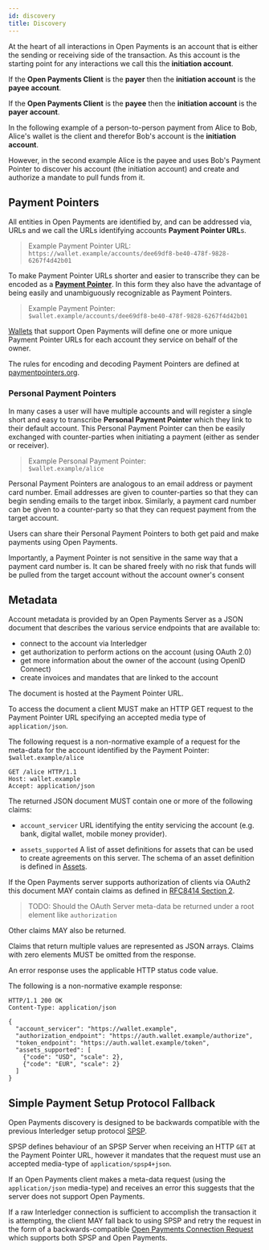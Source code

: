 ```yaml
---
id: discovery
title: Discovery
---
```



At the heart of all interactions in Open Payments is an account that is either
the sending or receiving side of the transaction. As this account is the
starting point for any interactions we call this the **initiation account**.

If the **Open Payments Client** is the **payer** then the **initiation account**
is the **payee account**.

If the **Open Payments Client** is the **payee** then the **initiation account**
is the **payer account**.

In the following example of a person-to-person payment from Alice to Bob,
Alice's wallet is the client and therefor Bob's account is the **initiation
account**.

<PersonToPerson/>

However, in the second example Alice is the payee and uses Bob's Payment Pointer
to discover his account (the initiation account) and create and authorize a
mandate to pull funds from it.

<RequestToPay/>

## Payment Pointers

All entities in Open Payments are identified by, and can be addressed via, URLs
and we call the URLs identifying accounts **Payment Pointer URL**s.

> Example Payment Pointer URL:  
> `https://wallet.example/accounts/dee69df8-be40-478f-9828-6267f4d42b01`

To make Payment Pointer URLs shorter and easier to transcribe they can be
encoded as a **[Payment Pointer](https://paymentpointers.org)**. In this form
they also have the advantage of being easily and unambiguously recognizable as
Payment Pointers.

> Example Payment Pointer:  
> `$wallet.example/accounts/dee69df8-be40-478f-9828-6267f4d42b01`

[Wallets](./terminology#wallet) that support Open Payments will define one or
more unique Payment Pointer URLs for each account they service on behalf of the
owner.

The rules for encoding and decoding Payment Pointers are defined at
[paymentpointers.org](https://paymentpointers.org).

### Personal Payment Pointers

In many cases a user will have multiple accounts and will register a single
short and easy to transcribe **Personal Payment Pointer** which they link to
their default account. This Personal Payment Pointer can then be easily
exchanged with counter-parties when initiating a payment (either as sender or
receiver).

> Example Personal Payment Pointer:  
> `$wallet.example/alice`

Personal Payment Pointers are analogous to an email address or payment card
number. Email addresses are given to counter-parties so that they can begin
sending emails to the target inbox. Similarly, a payment card number can be
given to a counter-party so that they can request payment from the target
account.

Users can share their Personal Payment Pointers to both get paid and make
payments using Open Payments.

Importantly, a Payment Pointer is not sensitive in the same way that a payment
card number is. It can be shared freely with no risk that funds will be pulled
from the target account without the account owner's consent

## Metadata

Account metadata is provided by an Open Payments Server as a JSON document that
describes the various service endpoints that are available to:

- connect to the account via Interledger
- get authorization to perform actions on the account (using OAuth 2.0)
- get more information about the owner of the account (using OpenID Connect)
- create invoices and mandates that are linked to the account

The document is hosted at the Payment Pointer URL.

To access the document a client MUST make an HTTP GET request to the Payment
Pointer URL specifying an accepted media type of `application/json`.

The following request is a non-normative example of a request for the meta-data
for the account identified by the Payment Pointer: `$wallet.example/alice`

```http
GET /alice HTTP/1.1
Host: wallet.example
Accept: application/json
```

The returned JSON document MUST contain one or more of the following claims:

- `account_servicer` URL identifying the entity servicing the account (e.g.
  bank, digital wallet, mobile money provider).

- `assets_supported` A list of asset definitions for assets that can be used to
  create agreements on this server. The schema of an asset definition is defined
  in [Assets](#assets).

If the Open Payments server supports authorization of clients via OAuth2 this
document MAY contain claims as defined in
[RFC8414 Section 2](https://tools.ietf.org/html/rfc8414#section-2).

> TODO: Should the OAuth Server meta-data be returned under a root element like
> `authorization`

Other claims MAY also be returned.

Claims that return multiple values are represented as JSON arrays. Claims with
zero elements MUST be omitted from the response.

An error response uses the applicable HTTP status code value.

The following is a non-normative example response:

```http
HTTP/1.1 200 OK
Content-Type: application/json

{
  "account_servicer": "https://wallet.example",
  "authorization_endpoint": "https://auth.wallet.example/authorize",
  "token_endpoint": "https://auth.wallet.example/token",
  "assets_supported": [
    {"code": "USD", "scale": 2},
    {"code": "EUR", "scale": 2}
  ]
}
```

## Simple Payment Setup Protocol Fallback

Open Payments discovery is designed to be backwards compatible with the previous
Interledger setup protocol
[SPSP](https://interledger.org/rfcs/0009-simple-payment-setup-protocol/).

SPSP defines behaviour of an SPSP Server when receiving an HTTP `GET` at the
Payment Pointer URL, however it mandates that the request must use an accepted
media-type of `application/spsp4+json`.

If an Open Payments client makes a meta-data request (using the
`application/json` media-type) and receives an error this suggests that the
server does not support Open Payments.

If a raw Interledger connection is sufficient to accomplish the transaction it
is attempting, the client MAY fall back to using SPSP and retry the request in
the form of a backwards-compatible
[Open Payments Connection Request](web-monetization.mdx) which supports both
SPSP and Open Payments.
